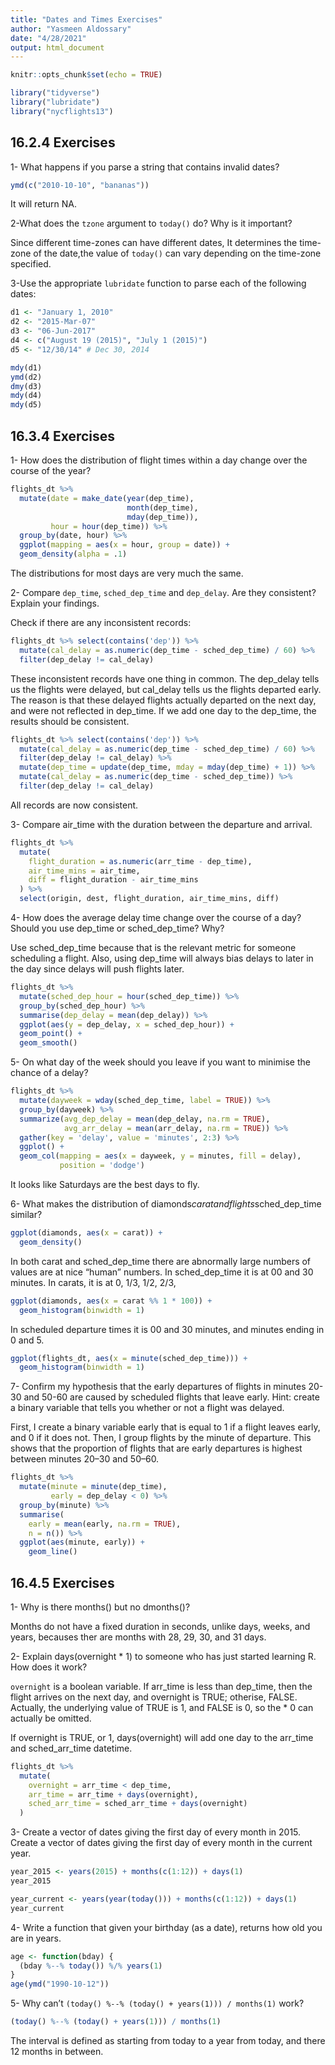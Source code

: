 ---
title: "Dates and Times Exercises"
author: "Yasmeen Aldossary"
date: "4/28/2021"
output: html_document
---

```{r setup, include=FALSE}
knitr::opts_chunk$set(echo = TRUE)
```


```{r}
library("tidyverse")
library("lubridate")
library("nycflights13")
```

## 16.2.4 Exercises
1- What happens if you parse a string that contains invalid dates?
```{r}
ymd(c("2010-10-10", "bananas"))
```
It will return NA.

2-What does the `tzone` argument to `today()` do? Why is it important?

Since different time-zones can have different dates, It determines the time-zone of the date,the value of `today()` can vary depending on the time-zone specified.


3-Use the appropriate `lubridate` function to parse each of the following dates:

```{r}
d1 <- "January 1, 2010"
d2 <- "2015-Mar-07"
d3 <- "06-Jun-2017"
d4 <- c("August 19 (2015)", "July 1 (2015)")
d5 <- "12/30/14" # Dec 30, 2014
```

```{r}
mdy(d1)
ymd(d2)
dmy(d3)
mdy(d4)
mdy(d5)
```


## 16.3.4 Exercises

1- How does the distribution of flight times within a day change over the course of the year?

```{r}
flights_dt %>%
  mutate(date = make_date(year(dep_time),
                          month(dep_time),
                          mday(dep_time)),
         hour = hour(dep_time)) %>%
  group_by(date, hour) %>%
  ggplot(mapping = aes(x = hour, group = date)) +
  geom_density(alpha = .1)
```
The distributions for most days are very much the same.

2- Compare `dep_time`, `sched_dep_time` and `dep_delay`. Are they consistent? Explain your findings.

Check if there are any inconsistent records:
```{r}
flights_dt %>% select(contains('dep')) %>%
  mutate(cal_delay = as.numeric(dep_time - sched_dep_time) / 60) %>%
  filter(dep_delay != cal_delay)
```

These inconsistent records have one thing in common. The dep_delay tells us the flights were delayed, but cal_delay tells us the flights departed early. The reason is that these delayed flights actually departed on the next day, and were not reflected in dep_time. If we add one day to the dep_time, the results should be consistent.

```{r}
flights_dt %>% select(contains('dep')) %>%
  mutate(cal_delay = as.numeric(dep_time - sched_dep_time) / 60) %>%
  filter(dep_delay != cal_delay) %>%
  mutate(dep_time = update(dep_time, mday = mday(dep_time) + 1)) %>%
  mutate(cal_delay = as.numeric(dep_time - sched_dep_time)) %>%
  filter(dep_delay != cal_delay)
```
All records are now consistent.


3- Compare air_time with the duration between the departure and arrival.

```{r}
flights_dt %>%
  mutate(
    flight_duration = as.numeric(arr_time - dep_time),
    air_time_mins = air_time,
    diff = flight_duration - air_time_mins
  ) %>%
  select(origin, dest, flight_duration, air_time_mins, diff)
```


4- How does the average delay time change over the course of a day? Should you use dep_time or sched_dep_time? Why?

Use sched_dep_time because that is the relevant metric for someone scheduling a flight. Also, using dep_time will always bias delays to later in the day since delays will push flights later.

```{r}
flights_dt %>%
  mutate(sched_dep_hour = hour(sched_dep_time)) %>%
  group_by(sched_dep_hour) %>%
  summarise(dep_delay = mean(dep_delay)) %>%
  ggplot(aes(y = dep_delay, x = sched_dep_hour)) +
  geom_point() +
  geom_smooth()
```

5- On what day of the week should you leave if you want to minimise the chance of a delay?

```{r}
flights_dt %>%
  mutate(dayweek = wday(sched_dep_time, label = TRUE)) %>%
  group_by(dayweek) %>%
  summarize(avg_dep_delay = mean(dep_delay, na.rm = TRUE),
            avg_arr_delay = mean(arr_delay, na.rm = TRUE)) %>%
  gather(key = 'delay', value = 'minutes', 2:3) %>%
  ggplot() +
  geom_col(mapping = aes(x = dayweek, y = minutes, fill = delay),
           position = 'dodge')
```

It looks like Saturdays are the best days to fly.

6- What makes the distribution of diamonds$carat and flights$sched_dep_time similar?

```{r}
ggplot(diamonds, aes(x = carat)) +
  geom_density()
```

In both carat and sched_dep_time there are abnormally large numbers of values are at nice “human” numbers. In sched_dep_time it is at 00 and 30 minutes. In carats, it is at 0, 1/3, 1/2, 2/3,

```{r}
ggplot(diamonds, aes(x = carat %% 1 * 100)) +
  geom_histogram(binwidth = 1)
```

In scheduled departure times it is 00 and 30 minutes, and minutes ending in 0 and 5.
```{r}
ggplot(flights_dt, aes(x = minute(sched_dep_time))) +
  geom_histogram(binwidth = 1)
```


7- Confirm my hypothesis that the early departures of flights in minutes 20-30 and 50-60 are caused by scheduled flights that leave early. Hint: create a binary variable that tells you whether or not a flight was delayed.

First, I create a binary variable early that is equal to 1 if a flight leaves early, and 0 if it does not. Then, I group flights by the minute of departure. This shows that the proportion of flights that are early departures is highest between minutes 20–30 and 50–60.

```{r}
flights_dt %>% 
  mutate(minute = minute(dep_time),
         early = dep_delay < 0) %>% 
  group_by(minute) %>% 
  summarise(
    early = mean(early, na.rm = TRUE),
    n = n()) %>% 
  ggplot(aes(minute, early)) +
    geom_line()
```


## 16.4.5 Exercises

1- Why is there months() but no dmonths()?

Months do not have a fixed duration in seconds, unlike days, weeks, and years, becauses ther are months with 28, 29, 30, and 31 days.

2- Explain days(overnight * 1) to someone who has just started learning R. How does it work?

`overnight` is a boolean variable. If arr_time is less than dep_time, then the flight arrives on the next day, and overnight is TRUE; otherise, FALSE. Actually, the underlying value of TRUE is 1, and FALSE is 0, so the * 0 can actually be omitted.

If overnight is TRUE, or 1, days(overnight) will add one day to the arr_time and sched_arr_time datetime.

```{r}
flights_dt %>% 
  mutate(
    overnight = arr_time < dep_time,
    arr_time = arr_time + days(overnight),
    sched_arr_time = sched_arr_time + days(overnight)
  )
```
  
3- Create a vector of dates giving the first day of every month in 2015. Create a vector of dates giving the first day of every month in the current year.
```{r}
year_2015 <- years(2015) + months(c(1:12)) + days(1)
year_2015
```

```{r}
year_current <- years(year(today())) + months(c(1:12)) + days(1)
year_current
```

4- Write a function that given your birthday (as a date), returns how old you are in years.

```{r}
age <- function(bday) {
  (bday %--% today()) %/% years(1)
}
age(ymd("1990-10-12"))
```

5- Why can’t `(today() %--% (today() + years(1))) / months(1)` work?

```{r}
(today() %--% (today() + years(1))) / months(1)
```
The interval is defined as starting from today to a year from today, and there 12 months in between.

